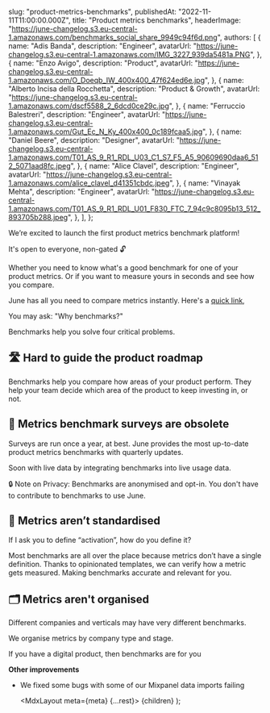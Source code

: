 
  slug: "product-metrics-benchmarks",
  publishedAt: "2022-11-11T11:00:00.000Z",
  title: "Product metrics benchmarks",
  headerImage:
    "https://june-changelog.s3.eu-central-1.amazonaws.com/benchmarks_social_share_9949c94f6d.png",
  authors: [
    {
      name: "Adis Banda",
      description: "Engineer",
      avatarUrl:
        "https://june-changelog.s3.eu-central-1.amazonaws.com/IMG_3227_939da5481a.PNG",
    },
    {
      name: "Enzo Avigo",
      description: "Product",
      avatarUrl:
        "https://june-changelog.s3.eu-central-1.amazonaws.com/O_Doeqb_IW_400x400_47f624ed6e.jpg",
    },
    {
      name: "Alberto Incisa della Rocchetta",
      description: "Product & Growth",
      avatarUrl:
        "https://june-changelog.s3.eu-central-1.amazonaws.com/dscf5588_2_6dcd0ce29c.jpg",
    },
    {
      name: "Ferruccio Balestreri",
      description: "Engineer",
      avatarUrl:
        "https://june-changelog.s3.eu-central-1.amazonaws.com/Gut_Ec_N_Ky_400x400_0c189fcaa5.jpg",
    },
    {
      name: "Daniel Beere",
      description: "Designer",
      avatarUrl:
        "https://june-changelog.s3.eu-central-1.amazonaws.com/T01_AS_9_R1_RDL_U03_C1_S7_F5_A5_90609690daa6_512_5071aad8fc.jpeg",
    },
    {
      name: "Alice Clavel",
      description: "Engineer",
      avatarUrl:
        "https://june-changelog.s3.eu-central-1.amazonaws.com/alice_clavel_d41351cbdc.jpeg",
    },
    {
      name: "Vinayak Mehta",
      description: "Engineer",
      avatarUrl:
        "https://june-changelog.s3.eu-central-1.amazonaws.com/T01_AS_9_R1_RDL_U01_F830_FTC_7_94c9c8095b13_512_893705b288.jpeg",
    },
  ],
};

We’re excited to launch the first product metrics benchmark platform!

It's open to everyone, non-gated 🔓

Whether you need to know what's a good benchmark for one of your product metrics. Or if you want to measure yours in seconds and see how you compare.

June has all you need to compare metrics instantly. Here's a [quick link](https://www.june.so/benchmarks),

You may ask: "Why benchmarks?"

Benchmarks help you solve four critical problems.

## 🛣 Hard to guide the product roadmap

Benchmarks help you compare how areas of your product perform. They help your team decide which area of the product to keep investing in, or not.

## 📜 Metrics benchmark surveys are obsolete

Surveys are run once a year, at best. June provides the most up-to-date product metrics benchmarks with quarterly updates.

Soon with live data by integrating benchmarks into live usage data.

🔒 Note on Privacy: Benchmarks are anonymised and opt-in. You don't have to contribute to benchmarks to use June.

## 📏 Metrics aren’t standardised

If I ask you to define “activation”, how do you define it?

Most benchmarks are all over the place because metrics don’t have a single definition. Thanks to opinionated templates, we can verify how a metric gets measured. Making benchmarks accurate and relevant for you.

## 🗂 Metrics aren't organised

Different companies and verticals may have very different benchmarks.

We organise metrics by company type and stage.

If you have a digital product, then benchmarks are for you

**Other improvements**

- We fixed some bugs with some of our Mixpanel data imports failing

  <MdxLayout meta={meta} {...rest}>
    {children}
  </MdxLayout>
);
